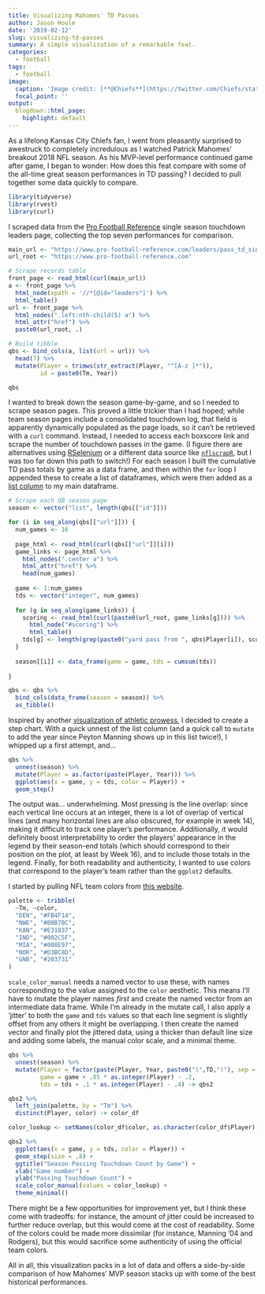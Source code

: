 ```yaml
---
title: Visualizing Mahomes' TD Passes
author: Jason Houle
date: '2019-02-12'
slug: visualizing-td-passes
summary: A simple visualization of a remarkable feat.
categories:
  - football
tags:
  - football
image:
  caption: 'Image credit: [**@Chiefs**](https://twitter.com/Chiefs/status/1081271078423531520)'
  focal_point: ''
output:
  blogdown::html_page:
    highlight: default
---
```


As a lifelong Kansas City Chiefs fan, I went from pleasantly surprised to awestruck to completely incredulous as I watched Patrick Mahomes' breakout 2018 NFL season. As his MVP-level performance continued game after game, I began to wonder: How does this feat compare with some of the all-time great season performances in TD passing? I decided to pull together some data quickly to compare.

```r
library(tidyverse)
library(rvest)
library(curl)
```

I scraped data from the [Pro Football Reference](https://www.pro-football-reference.com) single season touchdown leaders page, collecting the top seven performances for comparison.

```r
main_url <- "https://www.pro-football-reference.com/leaders/pass_td_single_season.htm"
url_root <- "https://www.pro-football-reference.com"

# Scrape records table
front_page <- read_html(curl(main_url))
a <- front_page %>%
  html_node(xpath = '//*[@id="leaders"]') %>% 
  html_table()
url <- front_page %>% 
  html_nodes(".left:nth-child(5) a") %>% 
  html_attr("href") %>% 
  paste0(url_root, .)

# Build tibble
qbs <- bind_cols(a, list(url = url)) %>% 
  head(7) %>%
  mutate(Player = trimws(str_extract(Player, "^[A-z ]*")),
         id = paste0(Tm, Year))

qbs
```

I wanted to break down the season game-by-game, and so I needed to scrape season pages. This proved a little trickier than I had hoped; while team season pages include a consolidated touchdown log, that field is apparently dynamically populated as the page loads, so it can't be retrieved with a `curl` command. Instead, I needed to access each boxscore link and scrape the number of touchdown passes in the game. (I figure there are alternatives using [RSelenium](https://cran.r-project.org/web/packages/RSelenium/) or a different data source like [`nflscrapR`](https://github.com/maksimhorowitz/nflscrapR), but I was too far down this path to switch!) For each season I built the cumulative TD pass totals by game as a data frame, and then within the `for` loop I appended these to create a list of dataframes, which were then added as a [list column](https://jennybc.github.io/purrr-tutorial/ls13_list-columns.html) to my main dataframe.

```r
# Scrape each QB season page
season <- vector("list", length(qbs[["id"]]))

for (i in seq_along(qbs[["url"]])) {
  num_games <- 16
  
  page_html <- read_html(curl(qbs[["url"]][i]))
  game_links <- page_html %>% 
    html_nodes(".center a") %>%
    html_attr("href") %>% 
    head(num_games)
  
  game <- 1:num_games
  tds <- vector("integer", num_games)
  
  for (g in seq_along(game_links)) {
    scoring <- read_html(curl(paste0(url_root, game_links[g]))) %>%
      html_node("#scoring") %>%
      html_table()
    tds[g] <- length(grep(paste0("yard pass from ", qbs$Player[i]), scoring$Detail))
  }
  
  season[[i]] <- data_frame(game = game, tds = cumsum(tds))
  
}

qbs <- qbs %>% 
  bind_cols(data_frame(season = season)) %>% 
  as_tibble()
```

Inspired by another [visualization of athletic prowess](https://www.swissinfo.ch/eng/business/age-of-success_federer-s-path-to-18-grand-slam-tennis-titles/42919320), I decided to create a step chart. With a quick unnest of the list column (and a quick call to `mutate` to add the year since Peyton Manning shows up in this list twice!), I whipped up a first attempt, and...

```r
qbs %>% 
  unnest(season) %>% 
  mutate(Player = as.factor(paste(Player, Year))) %>% 
  ggplot(aes(x = game, y = tds, color = Player)) +
  geom_step()
```

The output was... underwhelming. Most pressing is the line overlap: since each vertical line occurs at an integer, there is a lot of overlap of vertical lines (and many horizontal lines are also obscured, for example in week 14), making it difficult to track one player's performance. Additionally, it would definitely boost interpretability to order the players' appearance in the legend by their season-end totals (which should correspond to their position on the plot, at least by Week 16), and to include those totals in the legend. Finally, for both readability and authenticity, I wanted to use colors that correspond to the player's team rather than the `ggplot2` defaults.

I started by pulling NFL team colors from [this website](https://teamcolorcodes.com/nfl-team-color-codes/).

```r
palette <- tribble(
  ~Tm, ~color,
  "DEN", "#FB4F14",
  "NWE", "#B0B7BC",
  "KAN", "#E31837",
  "IND", "#002C5F",
  "MIA", "#008E97",
  "NOR", "#D3BC8D",
  "GNB", "#203731"
)
```

`scale_color_manual` needs a named vector to use these, with names corresponding to the value assigned to the `color` aesthetic. This means I'll have to mutate the player names *first* and create the named vector from an intermediate data frame. While I'm already in the mutate call, I also apply a 'jitter' to both the `game` and `tds` values so that each line segment is slightly offset from any others it might be overlapping. I then create the named vector and finally plot the jittered data, using a thicker than default line size and adding some labels, the manual color scale, and a minimal theme.

```r
qbs %>%
  unnest(season) %>%
  mutate(Player = factor(paste(Player, Year, paste0("(",TD,")"), sep = ", ")) %>% fct_inorder(),
         game = game + .05 * as.integer(Player) - .2,
         tds = tds + .1 * as.integer(Player) - .4) -> qbs2

qbs2 %>% 
  left_join(palette, by = "Tm") %>% 
  distinct(Player, color) -> color_df

color_lookup <- setNames(color_df$color, as.character(color_df$Player))

qbs2 %>% 
  ggplot(aes(x = game, y = tds, color = Player)) +
  geom_step(size = .8) +
  ggtitle("Season Passing Touchdown Count by Game") +
  xlab("Game number") +
  ylab("Passing Touchdown Count") +
  scale_color_manual(values = color_lookup) +
  theme_minimal()
```

There might be a few opportunities for improvement yet, but I think these come with tradeoffs: for instance, the amount of jitter could be increased to further reduce overlap, but this would come at the cost of readability. Some of the colors could be made more dissimilar (for instance, Manning '04 and Rodgers), but this would sacrifice some authenticity of using the official team colors.

All in all, this visualization packs in a lot of data and offers a side-by-side comparison of how Mahomes' MVP season stacks up with some of the best historical performances.
